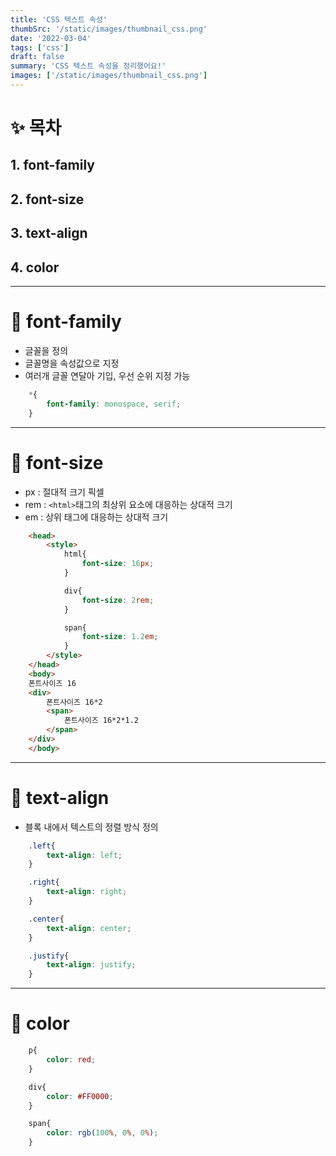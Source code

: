 ```yaml
---
title: 'CSS 텍스트 속성'
thumbSrc: '/static/images/thumbnail_css.png'
date: '2022-03-04'
tags: ['css']
draft: false
summary: 'CSS 텍스트 속성을 정리했어요!'
images: ['/static/images/thumbnail_css.png']
---
```

# ✨ 목차
## 1. font-family
## 2. font-size  
## 3. text-align
## 4. color
---   
   
# 🎈 font-family 
- 글꼴을 정의
- 글꼴명을 속성값으로 지정
- 여러개 글꼴 연달아 기입, 우선 순위 지정 가능
```css 
    *{
        font-family: monospace, serif;
    }
```

---   
# 🎈 font-size  
- px : 절대적 크기 픽셀
- rem : `<html>`태그의 최상위 요소에 대응하는 상대적 크기
- em : 상위 태그에 대응하는 상대적 크기
```html
    <head>
        <style>
            html{
                font-size: 16px;
            }

            div{
                font-size: 2rem;
            }

            span{
                font-size: 1.2em;
            }
        </style>
    </head>
    <body>
    폰트사이즈 16
    <div>
        폰트사이즈 16*2
        <span>
            폰트사이즈 16*2*1.2
        </span>
    </div>
    </body>
```

---   
# 🎈 text-align
- 블록 내에서 텍스트의 정렬 방식 정의
```css
    .left{
        text-align: left;
    }

    .right{
        text-align: right;
    }

    .center{
        text-align: center;
    }

    .justify{
        text-align: justify;
    }
```

---   
# 🎈 color 
```css
    p{
        color: red;
    }

    div{
        color: #FF0000;
    }

    span{
        color: rgb(100%, 0%, 0%);
    }
```